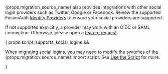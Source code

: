 
{props.migration_source_name} also provides integrations with other social login providers such as Twitter, Google or Facebook. Review the supported FusionAuth [Identity Providers](/docs/lifecycle/authenticate-users/identity-providers/) to ensure your social providers are supported.

If not supported explicitly, a provider may work with an OIDC or SAML connection. Otherwise, please open a [feature request](https://github.com/fusionauth/fusionauth-issues/).


{ props.script_supports_social_logins &&
  <p>When migrating social logins, you may need to modify the switches of the {props.migration_source_name} import script. See <a href="#use-the-script">Use the Script</a> for more.</p>
}
